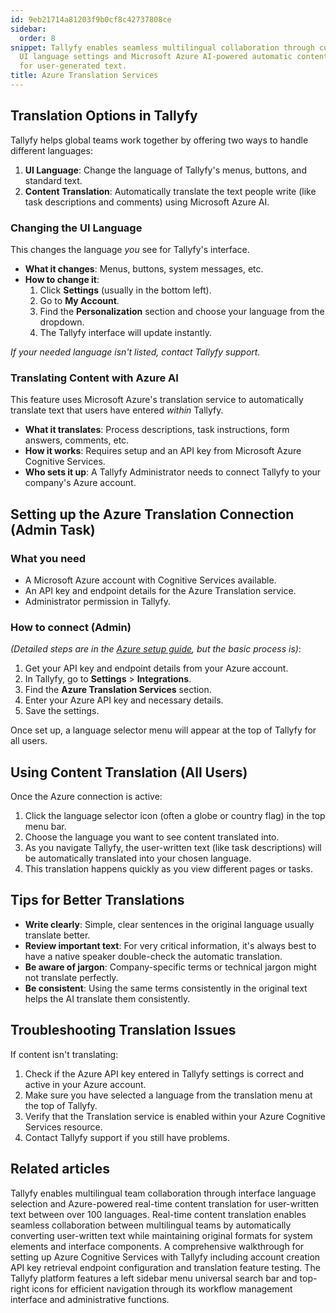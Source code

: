 ```yaml
---
id: 9eb21714a81203f9b0cf8c42737808ce
sidebar:
  order: 8
snippet: Tallyfy enables seamless multilingual collaboration through customizable
  UI language settings and Microsoft Azure AI-powered automatic content translation
  for user-generated text.
title: Azure Translation Services
---
```


## Translation Options in Tallyfy

Tallyfy helps global teams work together by offering two ways to handle different languages:

1. **UI Language**: Change the language of Tallyfy's menus, buttons, and standard text.
2. **Content Translation**: Automatically translate the text people write (like task descriptions and comments) using Microsoft Azure AI.

### Changing the UI Language

This changes the language *you* see for Tallyfy's interface.

- **What it changes**: Menus, buttons, system messages, etc.
- **How to change it**:
  1. Click **Settings** (usually in the bottom left).
  2. Go to **My Account**.
  3. Find the **Personalization** section and choose your language from the dropdown.
  4. The Tallyfy interface will update instantly.

*If your needed language isn't listed, contact Tallyfy support.*

### Translating Content with Azure AI

This feature uses Microsoft Azure's translation service to automatically translate text that users have entered *within* Tallyfy.

- **What it translates**: Process descriptions, task instructions, form answers, comments, etc.
- **How it works**: Requires setup and an API key from Microsoft Azure Cognitive Services.
- **Who sets it up**: A Tallyfy Administrator needs to connect Tallyfy to your company's Azure account.

## Setting up the Azure Translation Connection (Admin Task)

### What you need

- A Microsoft Azure account with Cognitive Services available.
- An API key and endpoint details for the Azure Translation service.
- Administrator permission in Tallyfy.

### How to connect (Admin)

*(Detailed steps are in the [Azure setup guide](/products/pro/integrations/azure-translation/how-to-set-up-azure-cognitive-ai-integration/), but the basic process is)*:

1. Get your API key and endpoint details from your Azure account.
2. In Tallyfy, go to **Settings** > **Integrations**.
3. Find the **Azure Translation Services** section.
4. Enter your Azure API key and necessary details.
5. Save the settings.

Once set up, a language selector menu will appear at the top of Tallyfy for all users.

## Using Content Translation (All Users)

Once the Azure connection is active:

1. Click the language selector icon (often a globe or country flag) in the top menu bar.
2. Choose the language you want to see content translated into.
3. As you navigate Tallyfy, the user-written text (like task descriptions) will be automatically translated into your chosen language.
4. This translation happens quickly as you view different pages or tasks.

## Tips for Better Translations

- **Write clearly**: Simple, clear sentences in the original language usually translate better.
- **Review important text**: For very critical information, it's always best to have a native speaker double-check the automatic translation.
- **Be aware of jargon**: Company-specific terms or technical jargon might not translate perfectly.
- **Be consistent**: Using the same terms consistently in the original text helps the AI translate them consistently.

## Troubleshooting Translation Issues

If content isn't translating:

1. Check if the Azure API key entered in Tallyfy settings is correct and active in your Azure account.
2. Make sure you have selected a language from the translation menu at the top of Tallyfy.
3. Verify that the Translation service is enabled within your Azure Cognitive Services resource.
4. Contact Tallyfy support if you still have problems.


## Related articles
<CardGrid>
<LinkTitleCard header="<b>Miscellaneous > Translate content</b>" href="/products/pro/miscellaneous/how-can-i-translate-content-in-tallyfy/" > Tallyfy enables multilingual team collaboration through interface language selection and Azure-powered real-time content translation for user-written text between over 100 languages. </LinkTitleCard>
<LinkTitleCard header="<b>Azure Translation > How to use content translation</b>" href="/products/pro/integrations/azure-translation/how-to-use-content-translation/" > Real-time content translation enables seamless collaboration between multilingual teams by automatically converting user-written text while maintaining original formats for system elements and interface components. </LinkTitleCard>
<LinkTitleCard header="<b>Azure Translation > How to set up Azure Cognitive AI integration</b>" href="/products/pro/integrations/azure-translation/how-to-set-up-azure-cognitive-ai-integration/" > A comprehensive walkthrough for setting up Azure Cognitive Services with Tallyfy including account creation API key retrieval endpoint configuration and translation feature testing. </LinkTitleCard>
<LinkTitleCard header="<b>Tutorials > Navigate Tallyfy</b>" href="/products/pro/tutorials/navigate-tallyfy/" > The Tallyfy platform features a left sidebar menu universal search bar and top-right icons for efficient navigation through its workflow management interface and administrative functions. </LinkTitleCard>
</CardGrid>